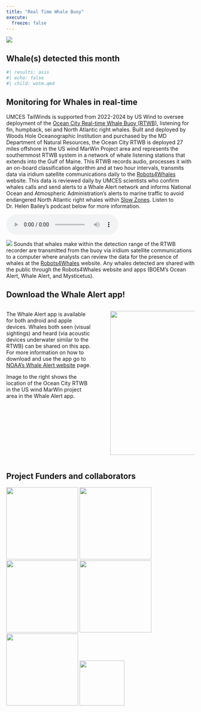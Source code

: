 ```yaml
---
title: "Real Time Whale Buoy"
execute: 
  freeze: false
---
```


![](images/HumpbackHawaiicropped.png)

## Whale(s) detected this month

```r
#| results: asis
#| echo: false
#| child: wotm.qmd
```

## Monitoring for Whales in real-time

UMCES TailWinds is supported from 2022-2024 by US Wind to oversee deployment of the [Ocean City Real-time Whale Buoy (RTWB)](http://dcs.whoi.edu/mdoc1023/mdoc1023_mdoc.shtml), listening for fin, humpback, sei and North Atlantic right whales. Built and deployed by Woods Hole Oceanographic Institution and purchased by the MD Department of Natural Resources, the Ocean City RTWB is deployed 27 miles offshore in the US wind MarWin Project area and represents the southernmost RTWB system in a network of whale listening stations that extends into the Gulf of Maine. This RTWB records audio, processes it with an on-board classification algorithm and at two hour intervals, transmits data via iridium satellite communications daily to the [Robots4Whales](http://dcs.whoi.edu/) website. This data is reviewed daily by UMCES scientists who confirm whales calls and send alerts to a Whale Alert network and informs National Ocean and Atmospheric Administration's alerts to marine traffic to avoid endangered North Atlantic right whales within [Slow Zones](https://fisheries.noaa.gov/feature-story/help-endangered-whales-slow-down-slow-zones). Listen to Dr. Helen Bailey's podcast below for more information.

<audio controls source src="../audio/Cetacean_Sound_Bite_11_July_2022.mp3">

</audio>

![](images/RTWB_Flowdiagram.jpg) Sounds that whales make within the detection range of the RTWB recorder are transmitted from the buoy via iridium satellite communications to a computer where analysts can review the data for the presence of whales at the [Robots4Whales](http://dcs.whoi.edu) website. Any whales detected are shared with the public through the Robots4Whales website and apps (BOEM's Ocean Alert, Whale Alert, and Mysticetus).

## Download the Whale Alert app!

::: columns
::: {.column width="50%"}
The Whale Alert app is available for both android and apple devices. Whales both seen (visual sightings) and heard (via acoustic devices underwater similar to the RTWB) can be shared on this app. For more information on how to download and use the app go to [NOAA’s Whale Alert website](https://www.fisheries.noaa.gov/resource/tool-app/whale-alert) page. 

Image to the right shows the location of the Ocean City RTWB in the US wind MarWin project area in the Whale Alert app. 
:::

::: {.column width="1%"}
:::

::: {.column width="49%"}
![](images/OCBuoy_WAapp.png){height="4in"}
:::
:::

## Project Funders and collaborators

![](images/logos/UMCESlogo.png){width="2in"} ![](images/logos/USWindlogo.png){width="2in"} ![](images/logos/MEALOGO.jpg){width="2in"} ![](images/logos/MDDNRlogo.png){width="2in"} ![](images/logos/WHOIlogo.png){width="2in"} ![](images/logos/Helenslogo.png){width="1.25in"}
